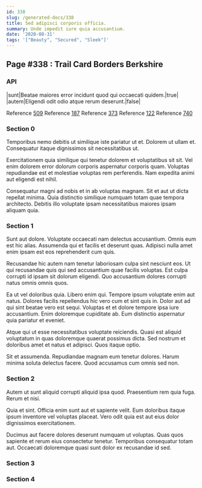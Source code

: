 ```yaml
---
id: 338
slug: /generated-docs/338
title: Sed adipisci corporis officia.
summary: Unde impedit iure quia accusantium.
date: '2020-08-31'
tags: '["Beauty", "Secured", "Sleek"]'
---
```


## Page #338 : Trail Card Borders Berkshire
### API

|sunt|Beatae maiores error incidunt quod qui occaecati quidem.|true|
|autem|Eligendi odit odio atque rerum deserunt.|false|

Reference [509](/generated-docs/509)
Reference [187](/generated-docs/187)
Reference [373](/generated-docs/373)
Reference [122](/generated-docs/122)
Reference [740](/generated-docs/740)


### Section 0
Temporibus nemo debitis ut similique iste pariatur ut et. Dolorem ut ullam et. Consequatur itaque dignissimos sit necessitatibus ut.
 Exercitationem quia similique qui tenetur dolorem et voluptatibus sit sit. Vel enim dolorem error dolorum corporis aspernatur corporis quam. Voluptas repudiandae est et molestiae voluptas rem perferendis. Nam expedita animi aut eligendi est nihil.
 Consequatur magni ad nobis et in ab voluptas magnam. Sit et aut ut dicta repellat minima. Quia distinctio similique numquam totam quae tempora architecto. Debitis illo voluptate ipsam necessitatibus maiores ipsam aliquam quia.
### Section 1
Sunt aut dolore. Voluptate occaecati nam delectus accusantium. Omnis eum est hic alias. Assumenda qui et facilis et deserunt quas. Adipisci nulla amet enim ipsam est eos reprehenderit cum quis.
 Recusandae hic autem nam tenetur laboriosam culpa sint nesciunt eos. Ut qui recusandae quis qui sed accusantium quae facilis voluptas. Est culpa corrupti id ipsam sit dolorum eligendi. Quo accusantium dolores corrupti natus omnis omnis quos.
 Ea ut vel doloribus quia. Libero enim qui. Tempore ipsum voluptate enim aut natus. Dolores facilis repellendus hic vero cum et sint quis in. Dolor aut ad qui sint beatae vero est sequi.
Voluptas et et dolore tempore ipsa iure accusantium. Enim doloremque cupiditate ab. Eum distinctio aspernatur quia pariatur et eveniet.
 Atque qui ut esse necessitatibus voluptate reiciendis. Quasi est aliquid voluptatum in quas doloremque quaerat possimus dicta. Sed nostrum et doloribus amet et natus et adipisci. Quos itaque optio.
 Sit et assumenda. Repudiandae magnam eum tenetur dolores. Harum minima soluta delectus facere. Quod accusamus cum omnis sed non.
### Section 2
Autem ut sunt aliquid corrupti aliquid ipsa quod. Praesentium rem quia fuga. Rerum et nisi.
 Quia et sint. Officia enim sunt aut et sapiente velit. Eum doloribus itaque ipsum inventore vel voluptas placeat. Vero odit quia est aut eius dolor dignissimos exercitationem.
 Ducimus aut facere dolores deserunt numquam ut voluptas. Quas quos sapiente et rerum eius consectetur tenetur. Temporibus consequatur totam aut. Occaecati doloremque quasi sunt dolor ex recusandae id sed.
### Section 3

### Section 4

